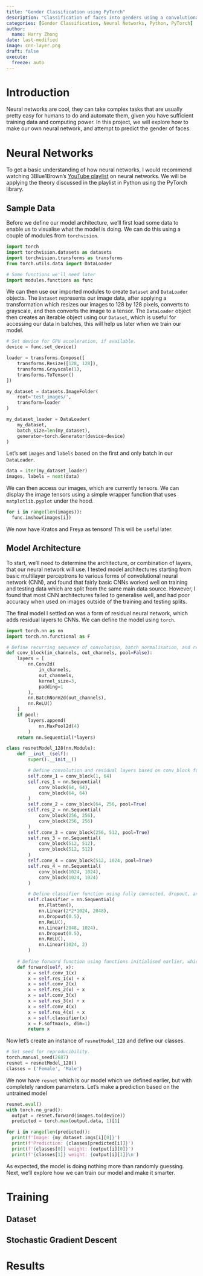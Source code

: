 ```yaml
---
title: "Gender Classification using PyTorch"
description: "Classification of faces into genders using a convolutional neural network with residual layers."
categories: [Gender Classification, Neural Networks, Python, PyTorch]
author:
  name: Harry Zhong
date: last-modified
image: cnn-layer.png
draft: false
execute:
  freeze: auto
---
```


# Introduction

Neural networks are cool, they can take complex tasks that are usually pretty easy for humans to do and automate them, given you have sufficient training data and computing power. In this project, we will explore how to make our own neural network, and attempt to predict the gender of faces.

# Neural Networks

To get a basic understanding of how neural networks, I would recommend watching 3Blue1Brown's [YouTube playlist](https://youtu.be/aircAruvnKk?si=CbemO9CxNtSznhKJ){target=_blank} on neural networks. We will be applying the theory discussed in the playlist in Python using the PyTorch library.

## Sample Data

Before we define our model architecture, we'll first load some data to enable us to visualise what the model is doing. We can do this using a couple of modules from `torchvision`.

```python
import torch
import torchvision.datasets as datasets
import torchvision.transforms as transforms
from torch.utils.data import DataLoader

# Some functions we'll need later
import modules.functions as func
```

We can then use our imported modules to create `Dataset` and `DataLoader` objects. The `Dataset` represents our image data, after applying a transformation which resizes our images to 128 by 128 pixels, converts to grayscale, and then converts the image to a tensor. The `DataLoader` object then creates an iterable object using our `Dataset`, which is useful for accessing our data in batches, this will help us later when we train our model.

```python
# Set device for GPU acceleration, if available.
device = func.set_device()

loader = transforms.Compose([
    transforms.Resize([128, 128]),
    transforms.Grayscale(1),
    transforms.ToTensor()
])

my_dataset = datasets.ImageFolder(
    root='test_images/',
    transform=loader
)

my_dataset_loader = DataLoader(
    my_dataset,
    batch_size=len(my_dataset),
    generator=torch.Generator(device=device)
)
```

Let's set `images` and `labels` based on the first and only batch in our `DataLoader`.

```python
data = iter(my_dataset_loader)
images, labels = next(data)
```

We can then access our images, which are currently tensors. We can display the image tensors using a simple wrapper function that uses `matplotlib.pyplot` under the hood.

```python
for i in range(len(images)):
  func.imshow(images[i])
```

We now have Kratos and Freya as tensors! This will be useful later.

## Model Architecture

To start, we'll need to determine the architecture, or combination of layers, that our neural network will use. I tested model architectures starting from basic multilayer perceptrons to various forms of convolutional neural network (CNN), and found that fairly basic CNNs worked well on training and testing data which are split from the same main data source. However, I found that most CNN architectures failed to generalise well, and had poor accuracy when used on images outside of the training and testing splits.

The final model I settled on was a form of residual neural network, which adds residual layers to CNNs. We can define the model using `torch`.

```python
import torch.nn as nn
import torch.nn.functional as F

# Define recurring sequence of convolution, batch normalisation, and rectified linear activation function layers.
def conv_block(in_channels, out_channels, pool=False):
    layers = [
        nn.Conv2d(
            in_channels, 
            out_channels, 
            kernel_size=3, 
            padding=1
        ),
        nn.BatchNorm2d(out_channels),
        nn.ReLU()
    ]
    if pool:
        layers.append(
            nn.MaxPool2d(4)
        )
    return nn.Sequential(*layers)

class resnetModel_128(nn.Module):
    def __init__(self):
        super().__init__()

        # Define convolution and residual layers based on conv_block function.
        self.conv_1 = conv_block(1, 64)
        self.res_1 = nn.Sequential(
            conv_block(64, 64), 
            conv_block(64, 64)
        )
        self.conv_2 = conv_block(64, 256, pool=True)
        self.res_2 = nn.Sequential(
            conv_block(256, 256),
            conv_block(256, 256)
        )
        self.conv_3 = conv_block(256, 512, pool=True)
        self.res_3 = nn.Sequential(
            conv_block(512, 512),
            conv_block(512, 512)
        )
        self.conv_4 = conv_block(512, 1024, pool=True)
        self.res_4 = nn.Sequential(
            conv_block(1024, 1024),
            conv_block(1024, 1024)
        )

        # Define classifier function using fully connected, dropout, and rectified linear activation function.
        self.classifier = nn.Sequential(
            nn.Flatten(),
            nn.Linear(2*2*1024, 2048),
            nn.Dropout(0.5),
            nn.ReLU(),
            nn.Linear(2048, 1024),
            nn.Dropout(0.5),
            nn.ReLU(),
            nn.Linear(1024, 2)
        )
    
    # Define forward function using functions initialised earlier, which outputs predictions.
    def forward(self, x):
        x = self.conv_1(x)
        x = self.res_1(x) + x
        x = self.conv_2(x)
        x = self.res_2(x) + x
        x = self.conv_3(x)
        x = self.res_3(x) + x
        x = self.conv_4(x)
        x = self.res_4(x) + x
        x = self.classifier(x)
        x = F.softmax(x, dim=1)
        return x
```

Now let's create an instance of `resnetModel_128` and define our classes.

```python
# Set seed for reproducibility.
torch.manual_seed(2687)
resnet = resnetModel_128()
classes = ('Female', 'Male')
```

We now have `resnet` which is our model which we defined earlier, but with completely random parameters. Let's make a prediction based on the untrained model

```python
resnet.eval()
with torch.no_grad():
  output = resnet.forward(images.to(device))
  predicted = torch.max(output.data, 1)[1]

for i in range(len(predicted)):
  print(f'Image: {my_dataset.imgs[i][0]}')
  print(f'Prediction: {classes[predicted[i]]}')
  print(f'{classes[0]} weight: {output[i][0]}')
  print(f'{classes[1]} weight: {output[i][1]}\n')
```

As expected, the model is doing nothing more than randomly guessing. Next, we'll explore how we can train our model and make it smarter.

# Training

## Dataset

## Stochastic Gradient Descent

# Results
